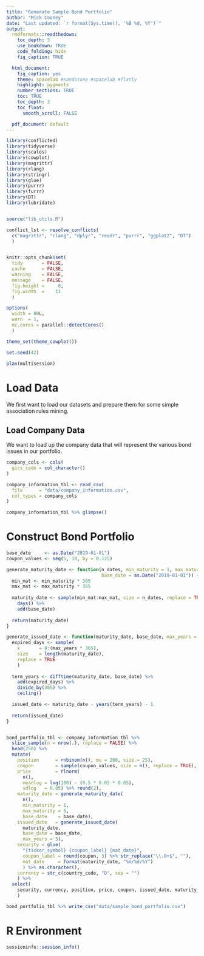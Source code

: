 ```yaml
---
title: "Generate Sample Bond Portfolio"
author: "Mick Cooney"
date: "Last updated: `r format(Sys.time(), '%B %d, %Y')`"
output:
  rmdformats::readthedown:
    toc_depth: 3
    use_bookdown: TRUE
    code_folding: hide
    fig_caption: TRUE

  html_document:
    fig_caption: yes
    theme: spacelab #sandstone #spacelab #flatly
    highlight: pygments
    number_sections: TRUE
    toc: TRUE
    toc_depth: 3
    toc_float:
      smooth_scroll: FALSE

  pdf_document: default
---
```



```r
library(conflicted)
library(tidyverse)
library(scales)
library(cowplot)
library(magrittr)
library(rlang)
library(stringr)
library(glue)
library(purrr)
library(furrr)
library(DT)
library(lubridate)


source("lib_utils.R")

conflict_lst <- resolve_conflicts(
  c("magrittr", "rlang", "dplyr", "readr", "purrr", "ggplot2", "DT")
  )


knitr::opts_chunk$set(
  tidy       = FALSE,
  cache      = FALSE,
  warning    = FALSE,
  message    = FALSE,
  fig.height =     8,
  fig.width  =    11
  )

options(
  width = 80L,
  warn  = 1,
  mc.cores = parallel::detectCores()
  )

theme_set(theme_cowplot())

set.seed(42)

plan(multisession)
```


# Load Data

We first want to load our datasets and prepare them for some simple association
rules mining.

## Load Company Data

We want to load up the company data that will represent the various bond
issues in our portfolio.


```r
company_cols <- cols(
  gics_code = col_character()
)

company_information_tbl <- read_csv(
  file      = "data/company_information.csv",
  col_types = company_cols
)

company_information_tbl %>% glimpse()
```



# Construct Bond Portfolio

```r
base_date     <- as.Date("2019-01-01")
coupon_values <- seq(5, 10, by = 0.125)

generate_maturity_date <- function(n_dates, min_maturity = 1, max_maturity = 5,
                                   base_date = as.Date("2019-01-01")) {
  min_mat <- min_maturity * 365
  max_mat <- max_maturity * 365
  
  maturity_date <- sample(min_mat:max_mat, size = n_dates, replace = TRUE) %>%
    days() %>%
    add(base_date)
  
  return(maturity_date)
}

generate_issued_date <- function(maturity_date, base_date, max_years = 5) {
  expired_days <- sample(
    x       = 0:(max_years * 365),
    size    = length(maturity_date),
    replace = TRUE
    )
  
  term_years <- difftime(maturity_date, base_date) %>%
    add(expired_days) %>%
    divide_by(365) %>%
    ceiling()

  issued_date <- maturity_date - years(term_years) - 1
  
  return(issued_date)
}


bond_portfolio_tbl <- company_information_tbl %>%
  slice_sample(n = nrow(.), replace = FALSE) %>%
  head(250) %>%
  mutate(
    position      = rnbinom(n(), mu = 200, size = 25),
    coupon        = sample(coupon_values, size = n(), replace = TRUE),
    price         = rlnorm(
      n(),
      meanlog = log(100) - (0.5 * 0.05 * 0.05),
      sdlog   = 0.05) %>% round(2),
    maturity_date = generate_maturity_date(
      n(),
      min_maturity = 1,
      max_maturity = 5,
      base_date    = base_date),
    issued_date   = generate_issued_date(
      maturity_date,
      base_date = base_date,
      max_years = 5),
    security = glue(
      "{ticker_symbol} {coupon_label} {mat_date}",
      coupon_label = round(coupon, 3) %>% str_replace("\\.0+$", ""),
      mat_date     = format(maturity_date, "%m/%d/%Y")
      ) %>% as.character(),
    currency = str_c(country_code, "D", sep = "")
    ) %>%
  select(
    security, currency, position, price, coupon, issued_date, maturity_date
    )

bond_portfolio_tbl %>% write_csv("data/sample_bond_portfolio.csv")
```







# R Environment
 
```r
sessioninfo::session_info()
```
